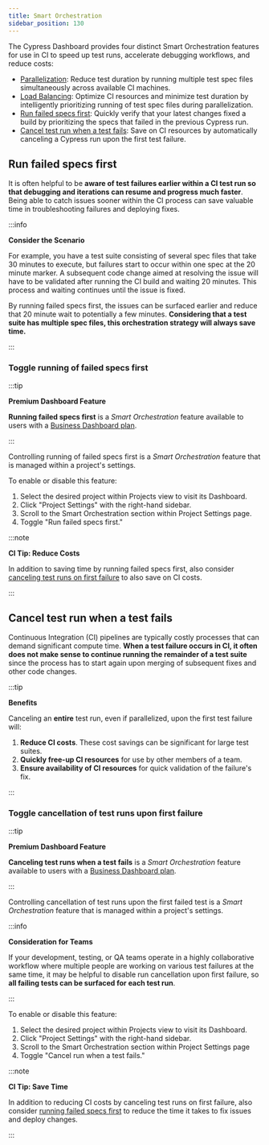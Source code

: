 ```yaml
---
title: Smart Orchestration
sidebar_position: 130
---
```


The Cypress Dashboard provides four distinct Smart Orchestration features for
use in CI to speed up test runs, accelerate debugging workflows, and reduce
costs:

- [Parallelization](/guides/guides/parallelization): Reduce test duration by
  running multiple test spec files simultaneously across available CI machines.
- [Load Balancing](/guides/guides/parallelization#Balance-strategy): Optimize CI
  resources and minimize test duration by intelligently prioritizing running of
  test spec files during parallelization.
- [Run failed specs first](#Run-failed-specs-first): Quickly verify that your
  latest changes fixed a build by prioritizing the specs that failed in the
  previous Cypress run.
- [Cancel test run when a test fails](#Cancel-test-run-when-a-test-fails): Save
  on CI resources by automatically canceling a Cypress run upon the first test
  failure.

## Run failed specs first

It is often helpful to be **aware of test failures earlier within a CI test run
so that debugging and iterations can resume and progress much faster**. Being
able to catch issues sooner within the CI process can save valuable time in
troubleshooting failures and deploying fixes.

:::info

<strong>
  <Icon name="graduation-cap" /> Consider the Scenario
</strong>

For example, you have a test suite consisting of several spec files that take 30
minutes to execute, but failures start to occur within one spec at the 20 minute
marker. A subsequent code change aimed at resolving the issue will have to be
validated after running the CI build and waiting 20 minutes. This process and
waiting continues until the issue is fixed.

By running failed specs first, the issues can be surfaced earlier and reduce
that 20 minute wait to potentially a few minutes. **Considering that a test
suite has multiple spec files, this orchestration strategy will always save
time.**

:::

### Toggle running of failed specs first

:::tip

<strong>
  <Icon name="star" /> Premium Dashboard Feature
</strong>

**Running failed specs first** is a _Smart Orchestration_ feature available to
users with a [Business Dashboard plan](https://cypress.io/pricing).

:::

Controlling running of failed specs first is a _Smart Orchestration_ feature
that is managed within a project's settings.

To enable or disable this feature:

1. Select the desired project within Projects view to visit its Dashboard.
2. Click "Project Settings" with the right-hand sidebar.
3. Scroll to the Smart Orchestration section within Project Settings page.
4. Toggle "Run failed specs first."

<DocsImage
  src="/img/guides/smart-orchestration/enable-run-failed-specs-first.png"
  alt="Enable running of failed specs first"
 />

:::note

<strong>CI Tip: Reduce Costs</strong>

In addition to saving time by running failed specs first, also consider
[canceling test runs on first failure](#Cancel-test-run-when-a-test-fails) to
also save on CI costs.

:::

## Cancel test run when a test fails

Continuous Integration (CI) pipelines are typically costly processes that can
demand significant compute time. **When a test failure occurs in CI, it often
does not make sense to continue running the remainder of a test suite** since
the process has to start again upon merging of subsequent fixes and other code
changes.

:::tip

<strong>
  <Icon name="check" /> Benefits
</strong>

Canceling an **entire** test run, even if parallelized, upon the first test
failure will:

1. **Reduce CI costs**. These cost savings can be significant for large test
   suites.
2. **Quickly free-up CI resources** for use by other members of a team.
3. **Ensure availability of CI resources** for quick validation of the failure's
   fix.

:::

### Toggle cancellation of test runs upon first failure

:::tip

<strong>
  <Icon name="star" /> Premium Dashboard Feature
</strong>

**Canceling test runs when a test fails** is a _Smart Orchestration_ feature
available to users with a [Business Dashboard plan](https://cypress.io/pricing).

:::

Controlling cancellation of test runs upon the first failed test is a _Smart
Orchestration_ feature that is managed within a project's settings.

:::info

<strong>Consideration for Teams</strong>

If your development, testing, or QA teams operate in a highly collaborative
workflow where multiple people are working on various test failures at the same
time, it may be helpful to disable run cancellation upon first failure, so **all
failing tests can be surfaced for each test run**.

:::

To enable or disable this feature:

1. Select the desired project within Projects view to visit its Dashboard.
2. Click "Project Settings" with the right-hand sidebar.
3. Scroll to the Smart Orchestration section within Project Settings page
4. Toggle "Cancel run when a test fails."

<DocsImage
  src="/img/guides/smart-orchestration/enable-cancel-run.png"
  alt="Enable cancellation of test runs upon first failure"
 />

:::note

<strong>CI Tip: Save Time</strong>

In addition to reducing CI costs by canceling test runs on first failure, also
consider [running failed specs first](#Run-failed-specs-first) to reduce the
time it takes to fix issues and deploy changes.

:::
